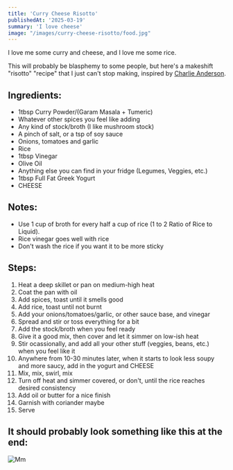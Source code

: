 ```yaml
---
title: 'Curry Cheese Risotto'
publishedAt: '2025-03-19'
summary: 'I love cheese'
image: "/images/curry-cheese-risotto/food.jpg"
---
```


I love me some curry and cheese, and I love me some rice. 

This will probably be blasphemy to some people, but here's a makeshift "risotto" "recipe" that I just can't stop making, inspired by [Charlie Anderson](https://www.youtube.com/watch?v=VElbm2CmNJE).

## Ingredients:
- 1tbsp Curry Powder/(Garam Masala + Tumeric)
- Whatever other spices you feel like adding
- Any kind of stock/broth (I like mushroom stock)
- A pinch of salt, or a tsp of soy sauce
- Onions, tomatoes and garlic
- Rice
- 1tbsp Vinegar
- Olive Oil
- Anything else you can find in your fridge (Legumes, Veggies, etc.)
- 1tbsp Full Fat Greek Yogurt
- CHEESE

## Notes:
- Use 1 cup of broth for every half a cup of rice (1 to 2 Ratio of Rice to Liquid).
- Rice vinegar goes well with rice
- Don't wash the rice if you want it to be more sticky

## Steps:
1. Heat a deep skillet or pan on medium-high heat
2. Coat the pan with oil
3. Add spices, toast until it smells good
4. Add rice, toast until not burnt
5. Add your onions/tomatoes/garlic, or other sauce base, and vinegar
6. Spread and stir or toss everything for a bit
7. Add the stock/broth when you feel ready
8. Give it a good mix, then cover and let it simmer on low-ish heat
9. Stir ocassionally, and add all your other stuff (veggies, beans, etc.) when you feel like it
10. Anywhere from 10-30 minutes later, when it starts to look less soupy and more saucy, add in the yogurt and CHEESE
11. Mix, mix, swirl, mix
12. Turn off heat and simmer covered, or don't, until the rice reaches desired consistency
13. Add oil or butter for a nice finish
14. Garnish with coriander maybe
15. Serve

## It should probably look something like this at the end:
![Mm](/images/curry-cheese-risotto/food.jpg)